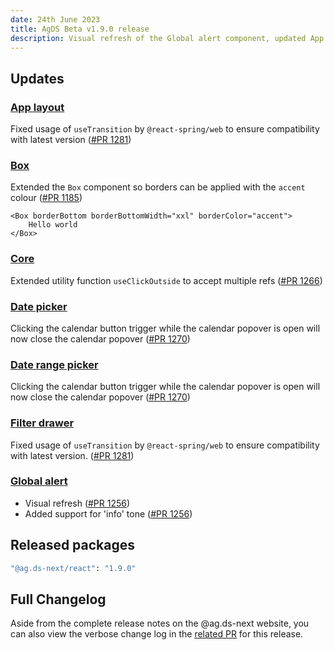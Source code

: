 ```yaml
---
date: 24th June 2023
title: AgDS Beta v1.9.0 release
description: Visual refresh of the Global alert component, updated App layout for easier integration via ag-common, plus various bug fixes and improvements.
---
```


## Updates

### [App layout](/components/app-layout)

Fixed usage of `useTransition` by `@react-spring/web` to ensure compatibility with latest version ([#PR 1281](https://github.com/steelthreads/agds-next/pull/1281))

### [Box](/components/box)

Extended the `Box` component so borders can be applied with the `accent` colour ([#PR 1185](https://github.com/steelthreads/agds-next/pull/1185))

```tsx
<Box borderBottom borderBottomWidth="xxl" borderColor="accent">
	Hello world
</Box>
```

### [Core](/components/core)

Extended utility function `useClickOutside` to accept multiple refs ([#PR 1266](https://github.com/steelthreads/agds-next/pull/1266))

### [Date picker](/components/date-picker)

Clicking the calendar button trigger while the calendar popover is open will now close the calendar popover ([#PR 1270](https://github.com/steelthreads/agds-next/pull/1270))

### [Date range picker](/components/date-range-picker)

Clicking the calendar button trigger while the calendar popover is open will now close the calendar popover ([#PR 1270](https://github.com/steelthreads/agds-next/pull/1270))

### [Filter drawer](/components/filter-drawer)

Fixed usage of `useTransition` by `@react-spring/web` to ensure compatibility with latest version. ([#PR 1281](https://github.com/steelthreads/agds-next/pull/1281))

### [Global alert](/components/global-alert)

- Visual refresh ([#PR 1256](https://github.com/steelthreads/agds-next/pull/1256))
- Added support for 'info' tone ([#PR 1256](https://github.com/steelthreads/agds-next/pull/1256))

## Released packages

```sh
"@ag.ds-next/react": "1.9.0"
```

## Full Changelog

Aside from the complete release notes on the @ag.ds-next website, you can also view the verbose change log in the [related PR](https://github.com/steelthreads/agds-next/pull/1269) for this release.

